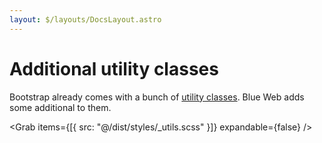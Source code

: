 ```yaml
---
layout: $/layouts/DocsLayout.astro
---
```



# Additional utility classes

Bootstrap already comes with a bunch of [utility classes](https://getbootstrap.com/docs/5.3/utilities/background/).
Blue Web adds some additional to them.

<Grab items={[{ src: "@/dist/styles/_utils.scss" }]} expandable={false} />
